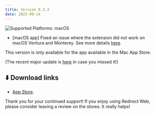 ```yaml
---
title: Version 8.3.3
date: 2025-09-14
---
```


![Supported Platforms: macOS](https://img.shields.io/badge/Platforms-macOS-white)

* [macOS app] Fixed an issue where the extension did not work on macOS Ventura and Monterey. See more details [here](https://github.com/mshibanami/redirect-web/issues/94).

This version is only available for the app available in the Mac App Store.

(The recent major update is [here](/8.0.0.mdx) in case you missed it!)

## ⬇️ Download links

- [App Store](https://apps.apple.com/app/id1571283503).

Thank you for your continued support! If you enjoy using Redirect Web, please consider leaving a review on the stores. It really helps!
